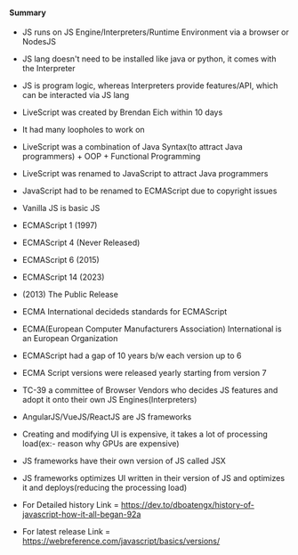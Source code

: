 #### Summary

- JS runs on JS Engine/Interpreters/Runtime Environment via a browser or NodesJS

- JS lang doesn't need to be installed like java or python, it comes with the Interpreter

- JS is program logic, whereas Interpreters provide features/API, which can be interacted via JS lang

- LiveScript was created by Brendan Eich within 10 days

- It had many loopholes to work on

- LiveScript was a combination of Java Syntax(to attract Java programmers) + OOP + Functional Programming

- LiveScript was renamed to JavaScript to attract Java programmers

- JavaScript had to be renamed to ECMAScript due to copyright issues

- Vanilla JS is basic JS
- ECMAScript 1 (1997)
- ECMAScript 4 (Never Released)
- ECMAScript 6 (2015)
- ECMAScript 14 (2023)
- (2013) The Public Release

- ECMA International decideds standards for ECMAScript

- ECMA(European Computer Manufacturers Association) International is an European Organization

- ECMAScript had a gap of 10 years b/w each version up to 6

- ECMA Script versions were released yearly starting from version 7

- TC-39 a committee of Browser Vendors who decides JS features and adopt it onto their own JS Engines(Interpreters)

- AngularJS/VueJS/ReactJS are JS frameworks

- Creating and modifying UI is expensive, it takes a lot of processing load(ex:- reason why GPUs are expensive)

- JS frameworks have their own version of JS called JSX

- JS frameworks optimizes UI written in their version of JS and optimizes it and deploys(reducing the processing load)

- For Detailed history Link = https://dev.to/dboatengx/history-of-javascript-how-it-all-began-92a
- For latest release Link = https://webreference.com/javascript/basics/versions/
